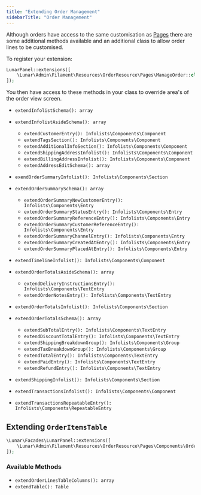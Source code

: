 ```yaml
---
title: "Extending Order Management"
sidebarTitle: "Order Management"
---
```


Although orders have access to the same customisation as [Pages](/admin/extending/pages) there are some additional methods available and an additional class to allow order lines to be customised.

To register your extension:

```php
LunarPanel::extensions([
    \Lunar\Admin\Filament\Resources\OrderResource\Pages\ManageOrder::class => MyManageOrderExtension::class,
]);
```

You then have access to these methods in your class to override area's of the order view screen.

- `extendInfolistSchema(): array`

- `extendInfolistAsideSchema(): array`
    - `extendCustomerEntry(): Infolists\Components\Component`
    - `extendTagsSection(): Infolists\Components\Component`
    - `extendAdditionalInfoSection(): Infolists\Components\Component`
    - `extendShippingAddressInfolist(): Infolists\Components\Component`
    - `extendBillingAddressInfolist(): Infolists\Components\Component`
    -  `extendAddressEditSchema(): array`

- `exendOrderSummaryInfolist(): Infolists\Components\Section`
- `extendOrderSummarySchema(): array`
    - `extendOrderSummaryNewCustomerEntry(): Infolists\Components\Entry`
    - `extendOrderSummaryStatusEntry(): Infolists\Components\Entry`
    - `extendOrderSummaryReferenceEntry(): Infolists\Components\Entry`
    - `extendOrderSummaryCustomerReferenceEntry(): Infolists\Components\Entry`
    - `extendOrderSummaryChannelEntry(): Infolists\Components\Entry`
    - `extendOrderSummaryCreatedAtEntry(): Infolists\Components\Entry`
    - `extendOrderSummaryPlacedAtEntry(): Infolists\Components\Entry`
- `extendTimelineInfolist(): Infolists\Components\Component`
- `extendOrderTotalsAsideSchema(): array`
    - `extendDeliveryInstructionsEntry(): Infolists\Components\TextEntry`
    - `extendOrderNotesEntry(): Infolists\Components\TextEntry`
- `extendOrderTotalsInfolist(): Infolists\Components\Section`
- `extendOrderTotalsSchema(): array`
    - `extendSubTotalEntry(): Infolists\Components\TextEntry`
    - `extendDiscountTotalEntry(): Infolists\Components\TextEntry`
    - `extendShippingBreakdownGroup(): Infolists\Components\Group`
    - `extendTaxBreakdownGroup(): Infolists\Components\Group`
    - `extendTotalEntry(): Infolists\Components\TextEntry`
    - `extendPaidEntry(): Infolists\Components\TextEntry`
    - `extendRefundEntry(): Infolists\Components\TextEntry`

- `extendShippingInfolist(): Infolists\Components\Section`
- `extendTransactionsInfolist(): Infolists\Components\Component`
- `extendTransactionsRepeatableEntry(): Infolists\Components\RepeatableEntry`

## Extending `OrderItemsTable`

```php
\Lunar\Facades\LunarPanel::extensions([
    \Lunar\Admin\Filament\Resources\OrderResource\Pages\Components\OrderItemsTable::class => OrderItemsTableExtension::class
]);
```
### Available Methods

- `extendOrderLinesTableColumns(): array`
- `extendTable(): Table`
